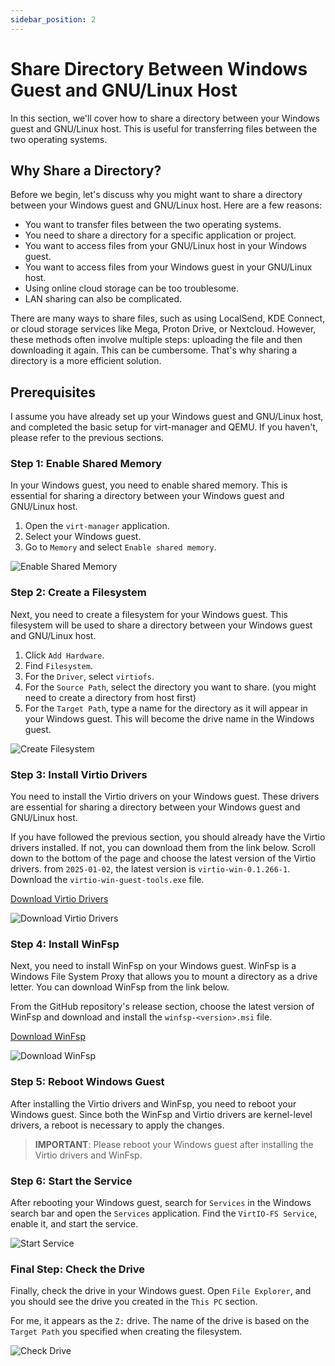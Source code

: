```yaml
---
sidebar_position: 2
---
```


# Share Directory Between Windows Guest and GNU/Linux Host

In this section, we'll cover how to share a directory between your Windows guest and GNU/Linux host. This is useful for transferring files between the two operating systems.

## Why Share a Directory?

Before we begin, let's discuss why you might want to share a directory between your Windows guest and GNU/Linux host. Here are a few reasons:

- You want to transfer files between the two operating systems.
- You need to share a directory for a specific application or project.
- You want to access files from your GNU/Linux host in your Windows guest.
- You want to access files from your Windows guest in your GNU/Linux host.
- Using online cloud storage can be too troublesome.
- LAN sharing can also be complicated.

There are many ways to share files, such as using LocalSend, KDE Connect, or cloud storage services like Mega, Proton Drive, or Nextcloud. However, these methods often involve multiple steps: uploading the file and then downloading it again. This can be cumbersome. That's why sharing a directory is a more efficient solution.

## Prerequisites

I assume you have already set up your Windows guest and GNU/Linux host, and completed the basic setup for virt-manager and QEMU. If you haven't, please refer to the previous sections.

### Step 1: Enable Shared Memory

In your Windows guest, you need to enable shared memory. This is essential for sharing a directory between your Windows guest and GNU/Linux host.

1. Open the `virt-manager` application.
2. Select your Windows guest.
3. Go to `Memory` and select `Enable shared memory`.

![Enable Shared Memory](./images/share-directory-windows-guest/enable-shared-memory.png)

### Step 2: Create a Filesystem

Next, you need to create a filesystem for your Windows guest. This filesystem will be used to share a directory between your Windows guest and GNU/Linux host.

1. Click `Add Hardware`.
2. Find `Filesystem`.
3. For the `Driver`, select `virtiofs`.
4. For the `Source Path`, select the directory you want to share. (you might need to create a directory from host first)
5. For the `Target Path`, type a name for the directory as it will appear in your Windows guest. This will become the drive name in the Windows guest.

![Create Filesystem](./images/share-directory-windows-guest/create-filesystem.png)

### Step 3: Install Virtio Drivers

You need to install the Virtio drivers on your Windows guest. These drivers are essential for sharing a directory between your Windows guest and GNU/Linux host.

If you have followed the previous section, you should already have the Virtio drivers installed. If not, you can download them from the link below. Scroll down to the bottom of the page and choose the latest version of the Virtio drivers. from `2025-01-02`, the latest version is `virtio-win-0.1.266-1`. Download the `virtio-win-guest-tools.exe` file.

[Download Virtio Drivers](https://fedorapeople.org/groups/virt/virtio-win/direct-downloads/archive-virtio)

![Download Virtio Drivers](./images/share-directory-windows-guest/virtIO-guest-download.png)

### Step 4: Install WinFsp

Next, you need to install WinFsp on your Windows guest. WinFsp is a Windows File System Proxy that allows you to mount a directory as a drive letter. You can download WinFsp from the link below.

From the GitHub repository's release section, choose the latest version of WinFsp and download and install the `winfsp-<version>.msi` file.

[Download WinFsp](https://github.com/winfsp/winfsp/releases/)

![Download WinFsp](./images/share-directory-windows-guest/winfps-download.png)

### Step 5: Reboot Windows Guest

After installing the Virtio drivers and WinFsp, you need to reboot your Windows guest. Since both the WinFsp and Virtio drivers are kernel-level drivers, a reboot is necessary to apply the changes.

> **IMPORTANT**: Please reboot your Windows guest after installing the Virtio drivers and WinFsp.

### Step 6: Start the Service

After rebooting your Windows guest, search for `Services` in the Windows search bar and open the `Services` application. Find the `VirtIO-FS Service`, enable it, and start the service.

![Start Service](./images/share-directory-windows-guest/winfps-services-enable.png)

### Final Step: Check the Drive

Finally, check the drive in your Windows guest. Open `File Explorer`, and you should see the drive you created in the `This PC` section.

For me, it appears as the `Z:` drive. The name of the drive is based on the `Target Path` you specified when creating the filesystem.

![Check Drive](./images/share-directory-windows-guest/result-guest.png)

